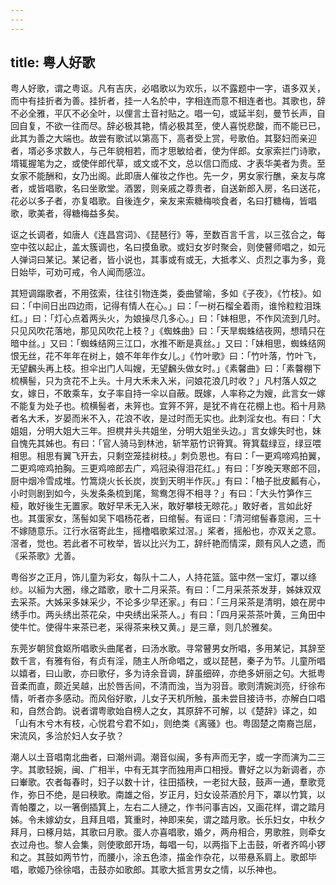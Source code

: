 ```yaml
---
---
---
```

title: 粤人好歌
---



粤人好歌，谓之粤讴。凡有吉庆，必唱歌以为欢乐，以不露题中一字，语多双关，而中有挂折者为善。挂折者，挂一人名於中，字相连而意不相连者也。其歌也，辞不必全雅，平仄不必全叶，以俚言土音衬贴之。唱一句，或延半刻，曼节长声，自回自复，不欲一往而尽。辞必极其艳，情必极其至，使人喜悦悲酸，而不能已已，此其为善之大端也。故尝有歌试以第高下，高者受上赏，号歌伯。其娶妇而亲迎者，壻必多求数人，与己年貌相若，而才思敏给者，使为伴郎。女家索拦门诗歌，壻辄握笔为之，或使伴郎代草，或文或不文，总以信口而成、才表华美者为贵。至女家不能酬和，女乃出阁。此即唐人催妆之作也。先一夕，男女家行醮，亲友与席者，或皆唱歌，名曰坐歌堂。酒罢，则亲戚之尊贵者，自送新郎入房，名曰送花，花必以多子者，亦复唱歌。自後连夕，亲友来索糖梅啖食者，名曰打糖梅，皆唱歌，歌美者，得糖梅益多矣。

讴之长调者，如唐人《连昌宫词》、《琵琶行》等，至数百言千言，以三弦合之，每空中弦以起止，盖太簇调也，名曰摸鱼歌。或妇女岁时聚会，则使瞽师唱之，如元人弹词曰某记。某记者，皆小说也，其事或有或无，大抵孝义、贞烈之事为多，竟日始毕，可劝可戒，令人闻而感泣。

其短调蹋歌者，不用弦索，往往引物连类，委曲譬喻，多如《子夜》，《竹枝》。如曰：「中间日出四边雨，记得有情人在心。」曰：「一树石榴全着雨，谁怜粒粒泪珠红。」曰：「灯心点着两头火，为娘操尽几多心。」曰：「妹相思，不作风流到几时。只见风吹花落地，那见风吹花上枝？」《蜘蛛曲》曰：「天旱蜘蛛结夜网，想晴只在暗中丝。」又曰：「蜘蛛结网三江口，水推不断是真丝。」又曰：「妹相思，蜘蛛结网恨无丝，花不年年在树上，娘不年年作女儿。」《竹叶歌》曰：「竹叶落，竹叶飞，无望飜头再上枝。担伞出门人叫嫂，无望飜头做女时。」《素馨曲》曰：「素韾棚下梳横髻，只为贪花不上头。十月大禾未入米，问娘花浪几时收？」凡村落人奴之女，嫁日，不敢乘车，女子率自持一伞以自蔽。既嫁，人率称之为嫂，此言女一嫁不能复为处子也。梳横髻者，未笄也。宜笄不笄，是犹不肯在花棚上也。稻十月熟者名大禾，岁晏而米不入，花浪不收，是过时而无实也。此刺淫女也。有曰：「大姐姐，分明大姐大三年。担櫈井头共姐坐，分明大姐坐头边。」言女嫁失时也，妹自愧先其姊也。有曰：「官人骑马到林池，斩竿筋竹识筲箕。筲箕载绿豆，绿豆喂相思。相思有翼飞开去，只剩空笼挂树枝。」刺负恩也。有曰：「一更鸡啼鸡拍翼，二更鸡啼鸡拍胸。三更鸡啼郎去广，鸡冠染得泪花红。」有曰：「岁晚天寒郎不回，厨中烟冷雪成堆。竹篙烧火长长炭，炭到天明半作灰。」有曰：「柚子批皮瓤有心，小时则剧到如今，头发条条梳到尾，鸳鸯怎得不相寻？」有曰：「大头竹笋作三桠，敢好後生无置家。敢好早禾无入米，敢好攀枝无晾花。」敢好者，言如此好也。其蛋家女，荡髻如吴下唱杨花者，曰绾髻。有谣曰：「清河绾髻春意闹，三十不嫁随意乐。江行水宿寄此生，摇橹唱歌桨过滘。」桨者，摇船也，亦双关之意。滘者，觉也。若此者不可枚举，皆以比兴为工，辞纤艳而情深，颇有风人之遗，而《采茶歌》尤善。

粤俗岁之正月，饰儿童为彩女，每队十二人，人持花篮。篮中然一宝灯，罩以绦纱。以絙为大圈，缘之踏歌，歌十二月采茶。有曰：「二月采茶茶发芽，姊妹双双去采茶。大姊采多妹采少，不论多少早还家。」有曰：「三月采茶是清明，娘在房中绣手巾。两头绣出茶花朵，中央绣出采茶人。」有曰：「四月采茶茶叶黄，三角田中使牛忙。使得牛来茶已老，采得茶来秧又黄。」是三章，则几於雅矣。

东莞岁朝贸食妪所唱歌头曲尾者，曰汤水歌。寻常瞽男女所唱，多用某记，其辞至数千言，有雅有俗，有贞有淫，随主人所命唱之，或以琵琶，秦子为节。儿童所唱以嬉者，曰山歌，亦曰歌仔，多为诗余音调，辞虽细碎，亦绝多妍丽之句。大抵粤音柔而直，颇近吴越，出於唇舌间，不清而浊，当为羽音。歌则清婉浏亮，纡徐布情，听者亦多感动。而风俗好歌，儿女子天机所触，虽未尝目接诗书，亦解白口唱和，自然合韵。说者谓粤歌始自榜人之女，其原辞不可解，以《楚辞》译之，如「山有木兮木有枝，心悦君兮君不如」，则绝类《离骚》也。粤固楚之南裔岂屈，宋流风，多洽於妇人女子欤？

潮人以土音唱南北曲者，曰潮州调。潮音似闽，多有声而无字，或一字而演为二三字。其歌轻婉，闽、广相半，中有无其字而独用声口相授。曹好之以为新调者，亦曰輋歌。农者每春时，妇子以数十计，往田插秧，一老挝大鼓，鼓声一通，羣歌竞作，弥日不绝，是曰秧歌。南雄之俗，岁正月，妇女设茶酒於月下，罩以竹箕，以青帕覆之，以一箸倒插箕上，左右二人摙之，作书问事吉凶，又画花样，谓之踏月姊。令未嫁幼女，且拜且唱，箕重时，神即来矣，谓之踏月歌。长乐妇女，中秋夕拜月，曰椓月姑，其歌曰月歌。蛋人亦喜唱歌，婚夕，两舟相合，男歌胜，则牵女衣过舟也。黎人会集，则使歌郎开场，每唱一句，以两指下上击鼓，听者齐鸣小锣和之。其鼓如两节竹，而腰小，涂五色漆，描金作杂花，以带悬系肩上。歌郎毕唱，歌姬乃徐徐唱，击鼓亦如歌郎。其歌大抵言男女之情，以乐神也。